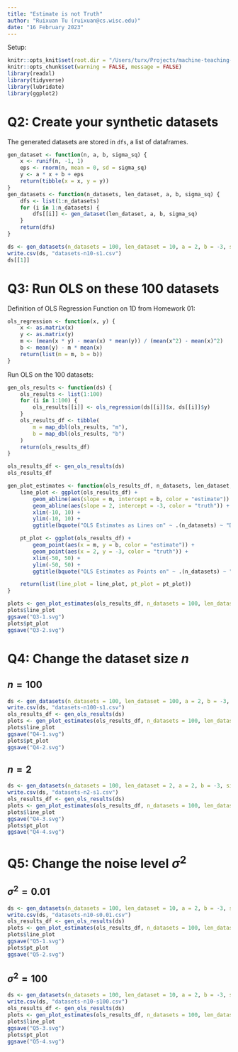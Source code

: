 ```yaml
---
title: "Estimate is not Truth"
author: "Ruixuan Tu (ruixuan@cs.wisc.edu)"
date: "16 February 2023"
---
```


Setup:

```r
knitr::opts_knit$set(root.dir = "/Users/turx/Projects/machine-teaching-23sp/hw02-estimate-truth")
knitr::opts_chunk$set(warning = FALSE, message = FALSE)
library(readxl)
library(tidyverse)
library(lubridate)
library(ggplot2)
```

# Q2: Create your synthetic datasets

The generated datasets are stored in `dfs`, a list of dataframes.

```r
gen_dataset <- function(n, a, b, sigma_sq) {
    x <- runif(n, -1, 1)
    eps <- rnorm(n, mean = 0, sd = sigma_sq)
    y <- a * x + b + eps
    return(tibble(x = x, y = y))
}
gen_datasets <- function(n_datasets, len_dataset, a, b, sigma_sq) {
    dfs <- list(1:n_datasets)
    for (i in 1:n_datasets) {
        dfs[[i]] <- gen_dataset(len_dataset, a, b, sigma_sq)
    }
    return(dfs)
}

ds <- gen_datasets(n_datasets = 100, len_dataset = 10, a = 2, b = -3, sigma_sq = 1)
write.csv(ds, "datasets-n10-s1.csv")
ds[[1]]
```

# Q3: Run OLS on these 100 datasets

Definition of OLS Regression Function on 1D from Homework 01:

```r
ols_regression <- function(x, y) {
    x <- as.matrix(x)
    y <- as.matrix(y)
    m <- (mean(x * y) - mean(x) * mean(y)) / (mean(x^2) - mean(x)^2)
    b <- mean(y) - m * mean(x)
    return(list(m = m, b = b))
}
```

Run OLS on the 100 datasets:

```r
gen_ols_results <- function(ds) {
    ols_results <- list(1:100)
    for (i in 1:100) {
        ols_results[[i]] <- ols_regression(ds[[i]]$x, ds[[i]]$y)
    }
    ols_results_df <- tibble(
        m = map_dbl(ols_results, "m"),
        b = map_dbl(ols_results, "b")
    )
    return(ols_results_df)
}

ols_results_df <- gen_ols_results(ds)
ols_results_df
```

```r
gen_plot_estimates <- function(ols_results_df, n_datasets, len_dataset, sigma_sq) {
    line_plot <- ggplot(ols_results_df) +
        geom_abline(aes(slope = m, intercept = b, color = "estimate")) +
        geom_abline(aes(slope = 2, intercept = -3, color = "truth")) +
        xlim(-10, 10) +
        ylim(-10, 10) +
        ggtitle(bquote("OLS Estimates as Lines on" ~ .(n_datasets) ~ "Datasets with" ~ n == .(len_dataset) ~ "and" ~ sigma^2 == .(sigma_sq)))

    pt_plot <- ggplot(ols_results_df) +
        geom_point(aes(x = m, y = b, color = "estimate")) +
        geom_point(aes(x = 2, y = -3, color = "truth")) +
        xlim(-50, 50) +
        ylim(-50, 50) +
        ggtitle(bquote("OLS Estimates as Points on" ~ .(n_datasets) ~ "Datasets with" ~ n == .(len_dataset) ~ "and" ~ sigma^2 == .(sigma_sq)))

    return(list(line_plot = line_plot, pt_plot = pt_plot))
}

plots <- gen_plot_estimates(ols_results_df, n_datasets = 100, len_dataset = 10, sigma_sq = 1)
plots$line_plot
ggsave("Q3-1.svg")
plots$pt_plot
ggsave("Q3-2.svg")
```

# Q4: Change the dataset size $n$

## $n = 100$

```r
ds <- gen_datasets(n_datasets = 100, len_dataset = 100, a = 2, b = -3, sigma_sq = 1)
write.csv(ds, "datasets-n100-s1.csv")
ols_results_df <- gen_ols_results(ds)
plots <- gen_plot_estimates(ols_results_df, n_datasets = 100, len_dataset = 100, sigma_sq = 1)
plots$line_plot
ggsave("Q4-1.svg")
plots$pt_plot
ggsave("Q4-2.svg")
```

## $n = 2$

```r
ds <- gen_datasets(n_datasets = 100, len_dataset = 2, a = 2, b = -3, sigma_sq = 1)
write.csv(ds, "datasets-n2-s1.csv")
ols_results_df <- gen_ols_results(ds)
plots <- gen_plot_estimates(ols_results_df, n_datasets = 100, len_dataset = 2, sigma_sq = 1)
plots$line_plot
ggsave("Q4-3.svg")
plots$pt_plot
ggsave("Q4-4.svg")
```

# Q5: Change the noise level $\sigma^2$

## $\sigma^2 = 0.01$

```r
ds <- gen_datasets(n_datasets = 100, len_dataset = 10, a = 2, b = -3, sigma_sq = 0.01)
write.csv(ds, "datasets-n10-s0.01.csv")
ols_results_df <- gen_ols_results(ds)
plots <- gen_plot_estimates(ols_results_df, n_datasets = 100, len_dataset = 10, sigma_sq = 0.01)
plots$line_plot
ggsave("Q5-1.svg")
plots$pt_plot
ggsave("Q5-2.svg")
```

## $\sigma^2 = 100$

```r
ds <- gen_datasets(n_datasets = 100, len_dataset = 10, a = 2, b = -3, sigma_sq = 100)
write.csv(ds, "datasets-n10-s100.csv")
ols_results_df <- gen_ols_results(ds)
plots <- gen_plot_estimates(ols_results_df, n_datasets = 100, len_dataset = 10, sigma_sq = 100)
plots$line_plot
ggsave("Q5-3.svg")
plots$pt_plot
ggsave("Q5-4.svg")
```
